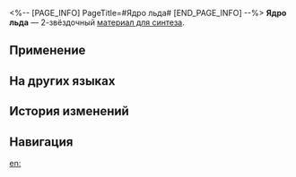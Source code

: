 <%-- [PAGE_INFO]
PageTitle=#Ядро льда#
[END_PAGE_INFO] --%>
{{Предмет Инфобокс
|id          = 181005
|Изображение = Предмет Ядро льда.png
|Тип         = Материал для синтеза
|Инвентарь   = Другие материалы
|Редкость    = 2
|Эффект      = 
|Описание    = Материал для синтеза уровня 2
|Источник1   = [[Коридор исчезающего эха: тени вечнозимья и другие противники]]
|Источник2   = [[Магазин в Административном районе]]
}}
{{Описание|Расколотый лёд, упавший со звёзд.<br />Морозный туман, который он излучает, когда его извлекают из специального контейнера, выглядит как дыхание зимы.<br /><br />''«Увеличьте снежинку в 100 раз и узрите чудо природы».''}}
'''Ядро льда''' — 2-звёздочный [[Материалы для синтеза|материал для синтеза]].

==Применение==
{{Используется в создании}}

==На других языках==
{{На других языках
|en   = Core of Ice
|zhs  = 冰之芯
|zht  = 冰之芯
|ja   = 氷の芯
|ko   = 얼음 코어
|es   = Núcleo de hielo
|fr   = Noyau de glace
|ru   = Ядро льда
|th   = Core of Ice
|vi   = Lõi Băng
|de   = Kern aus Eis
|id   = Core of Ice
|pt   = Núcleo de Gelo
}}

==История изменений==
{{История изменений|3.5}}

==Навигация==
{{Материалы синтеза Навбокс}}

[[en:]]